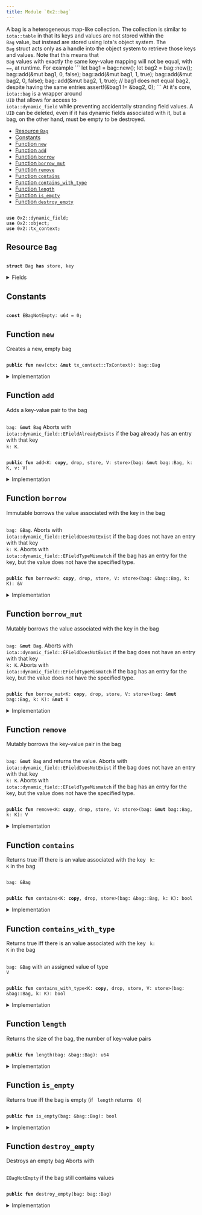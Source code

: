 ```yaml
---
title: Module `0x2::bag`
---
```


<Link id="0x2_bag"/>
A bag is a heterogeneous map-like collection. The collection is similar to <code>
iota::table</code> in that
its keys and values are not stored within the <code>
<Link href="../iota-framework/bag#0x2_bag_Bag">Bag</Link></code> value, but instead are stored using Iota's
object system. The <code>
<Link href="../iota-framework/bag#0x2_bag_Bag">Bag</Link></code> struct acts only as a handle into the object system to retrieve those
keys and values.
Note that this means that <code>
<Link href="../iota-framework/bag#0x2_bag_Bag">Bag</Link></code> values with exactly the same key-value mapping will not be
equal, with <code>
==</code>, at runtime. For example
```
let bag1 = bag::new();
let bag2 = bag::new();
bag::add(&mut bag1, 0, false);
bag::add(&mut bag1, 1, true);
bag::add(&mut bag2, 0, false);
bag::add(&mut bag2, 1, true);
// bag1 does not equal bag2, despite having the same entries
assert!(&bag1 != &bag2, 0);
```
At it's core, <code>
iota::bag</code> is a wrapper around <code>
UID</code> that allows for access to
<code>
iota::dynamic_field</code> while preventing accidentally stranding field values. A <code>
UID</code> can be
deleted, even if it has dynamic fields associated with it, but a bag, on the other hand, must be
empty to be destroyed.


-  [Resource `Bag`](#0x2_bag_Bag)
-  [Constants](#@Constants_0)
-  [Function `new`](#0x2_bag_new)
-  [Function `add`](#0x2_bag_add)
-  [Function `borrow`](#0x2_bag_borrow)
-  [Function `borrow_mut`](#0x2_bag_borrow_mut)
-  [Function `remove`](#0x2_bag_remove)
-  [Function `contains`](#0x2_bag_contains)
-  [Function `contains_with_type`](#0x2_bag_contains_with_type)
-  [Function `length`](#0x2_bag_length)
-  [Function `is_empty`](#0x2_bag_is_empty)
-  [Function `destroy_empty`](#0x2_bag_destroy_empty)


<pre><code>
<b>use</b> <Link href="../iota-framework/dynamic_field#0x2_dynamic_field">0x2::dynamic_field</Link>;
<b>use</b> <Link href="../iota-framework/object#0x2_object">0x2::object</Link>;
<b>use</b> <Link href="../iota-framework/tx_context#0x2_tx_context">0x2::tx_context</Link>;
</code></pre>



<Link id="0x2_bag_Bag"></Link>

## Resource `Bag`



<pre><code>
<b>struct</b> <Link href="../iota-framework/bag#0x2_bag_Bag">Bag</Link> <b>has</b> store, key
</code></pre>



<details>
<summary>Fields</summary>


<dl>
<dt>
<code>
id: <Link href="../iota-framework/object#0x2_object_UID">object::UID</Link></code>
</dt>
<dd>
 the ID of this bag
</dd>
<dt>
<code>
size: u64</code>
</dt>
<dd>
 the number of key-value pairs in the bag
</dd>
</dl>


</details>

<Link id="@Constants_0"></Link>

## Constants


<Link id="0x2_bag_EBagNotEmpty"></Link>



<pre><code>
<b>const</b> <Link href="../iota-framework/bag#0x2_bag_EBagNotEmpty">EBagNotEmpty</Link>: u64 = 0;
</code></pre>



<Link id="0x2_bag_new"></Link>

## Function `new`

Creates a new, empty bag


<pre><code>
<b>public</b> <b>fun</b> <Link href="../iota-framework/bag#0x2_bag_new">new</Link>(ctx: &<b>mut</b> <Link href="../iota-framework/tx_context#0x2_tx_context_TxContext">tx_context::TxContext</Link>): <Link href="../iota-framework/bag#0x2_bag_Bag">bag::Bag</Link>
</code></pre>



<details>
<summary>Implementation</summary>


<pre><code>
<b>public</b> <b>fun</b> <Link href="../iota-framework/bag#0x2_bag_new">new</Link>(ctx: &<b>mut</b> TxContext): <Link href="../iota-framework/bag#0x2_bag_Bag">Bag</Link> \{
    <Link href="../iota-framework/bag#0x2_bag_Bag">Bag</Link> \{
        id: <Link href="../iota-framework/object#0x2_object_new">object::new</Link>(ctx),
        size: 0,
    }
}
</code></pre>



</details>

<Link id="0x2_bag_add"></Link>

## Function `add`

Adds a key-value pair to the bag <code>
<Link href="../iota-framework/bag#0x2_bag">bag</Link>: &<b>mut</b> <Link href="../iota-framework/bag#0x2_bag_Bag">Bag</Link></code>
Aborts with <code>
iota::dynamic_field::EFieldAlreadyExists</code> if the bag already has an entry with
that key <code>
k: K</code>.


<pre><code>
<b>public</b> <b>fun</b> <Link href="../iota-framework/bag#0x2_bag_add">add</Link>&lt;K: <b>copy</b>, drop, store, V: store&gt;(<Link href="../iota-framework/bag#0x2_bag">bag</Link>: &<b>mut</b> <Link href="../iota-framework/bag#0x2_bag_Bag">bag::Bag</Link>, k: K, v: V)
</code></pre>



<details>
<summary>Implementation</summary>


<pre><code>
<b>public</b> <b>fun</b> <Link href="../iota-framework/bag#0x2_bag_add">add</Link>&lt;K: <b>copy</b> + drop + store, V: store&gt;(<Link href="../iota-framework/bag#0x2_bag">bag</Link>: &<b>mut</b> <Link href="../iota-framework/bag#0x2_bag_Bag">Bag</Link>, k: K, v: V) \{
    field::add(&<b>mut</b> <Link href="../iota-framework/bag#0x2_bag">bag</Link>.id, k, v);
    <Link href="../iota-framework/bag#0x2_bag">bag</Link>.size = <Link href="../iota-framework/bag#0x2_bag">bag</Link>.size + 1;
}
</code></pre>



</details>

<Link id="0x2_bag_borrow"></Link>

## Function `borrow`

Immutable borrows the value associated with the key in the bag <code>
<Link href="../iota-framework/bag#0x2_bag">bag</Link>: &<Link href="../iota-framework/bag#0x2_bag_Bag">Bag</Link></code>.
Aborts with <code>
iota::dynamic_field::EFieldDoesNotExist</code> if the bag does not have an entry with
that key <code>
k: K</code>.
Aborts with <code>
iota::dynamic_field::EFieldTypeMismatch</code> if the bag has an entry for the key, but
the value does not have the specified type.


<pre><code>
<b>public</b> <b>fun</b> <Link href="../iota-framework/bag#0x2_bag_borrow">borrow</Link>&lt;K: <b>copy</b>, drop, store, V: store&gt;(<Link href="../iota-framework/bag#0x2_bag">bag</Link>: &<Link href="../iota-framework/bag#0x2_bag_Bag">bag::Bag</Link>, k: K): &V
</code></pre>



<details>
<summary>Implementation</summary>


<pre><code>
<b>public</b> <b>fun</b> <Link href="../iota-framework/bag#0x2_bag_borrow">borrow</Link>&lt;K: <b>copy</b> + drop + store, V: store&gt;(<Link href="../iota-framework/bag#0x2_bag">bag</Link>: &<Link href="../iota-framework/bag#0x2_bag_Bag">Bag</Link>, k: K): &V \{
    field::borrow(&<Link href="../iota-framework/bag#0x2_bag">bag</Link>.id, k)
}
</code></pre>



</details>

<Link id="0x2_bag_borrow_mut"></Link>

## Function `borrow_mut`

Mutably borrows the value associated with the key in the bag <code>
<Link href="../iota-framework/bag#0x2_bag">bag</Link>: &<b>mut</b> <Link href="../iota-framework/bag#0x2_bag_Bag">Bag</Link></code>.
Aborts with <code>
iota::dynamic_field::EFieldDoesNotExist</code> if the bag does not have an entry with
that key <code>
k: K</code>.
Aborts with <code>
iota::dynamic_field::EFieldTypeMismatch</code> if the bag has an entry for the key, but
the value does not have the specified type.


<pre><code>
<b>public</b> <b>fun</b> <Link href="../iota-framework/bag#0x2_bag_borrow_mut">borrow_mut</Link>&lt;K: <b>copy</b>, drop, store, V: store&gt;(<Link href="../iota-framework/bag#0x2_bag">bag</Link>: &<b>mut</b> <Link href="../iota-framework/bag#0x2_bag_Bag">bag::Bag</Link>, k: K): &<b>mut</b> V
</code></pre>



<details>
<summary>Implementation</summary>


<pre><code>
<b>public</b> <b>fun</b> <Link href="../iota-framework/bag#0x2_bag_borrow_mut">borrow_mut</Link>&lt;K: <b>copy</b> + drop + store, V: store&gt;(<Link href="../iota-framework/bag#0x2_bag">bag</Link>: &<b>mut</b> <Link href="../iota-framework/bag#0x2_bag_Bag">Bag</Link>, k: K): &<b>mut</b> V \{
    field::borrow_mut(&<b>mut</b> <Link href="../iota-framework/bag#0x2_bag">bag</Link>.id, k)
}
</code></pre>



</details>

<Link id="0x2_bag_remove"></Link>

## Function `remove`

Mutably borrows the key-value pair in the bag <code>
<Link href="../iota-framework/bag#0x2_bag">bag</Link>: &<b>mut</b> <Link href="../iota-framework/bag#0x2_bag_Bag">Bag</Link></code> and returns the value.
Aborts with <code>
iota::dynamic_field::EFieldDoesNotExist</code> if the bag does not have an entry with
that key <code>
k: K</code>.
Aborts with <code>
iota::dynamic_field::EFieldTypeMismatch</code> if the bag has an entry for the key, but
the value does not have the specified type.


<pre><code>
<b>public</b> <b>fun</b> <Link href="../iota-framework/bag#0x2_bag_remove">remove</Link>&lt;K: <b>copy</b>, drop, store, V: store&gt;(<Link href="../iota-framework/bag#0x2_bag">bag</Link>: &<b>mut</b> <Link href="../iota-framework/bag#0x2_bag_Bag">bag::Bag</Link>, k: K): V
</code></pre>



<details>
<summary>Implementation</summary>


<pre><code>
<b>public</b> <b>fun</b> <Link href="../iota-framework/bag#0x2_bag_remove">remove</Link>&lt;K: <b>copy</b> + drop + store, V: store&gt;(<Link href="../iota-framework/bag#0x2_bag">bag</Link>: &<b>mut</b> <Link href="../iota-framework/bag#0x2_bag_Bag">Bag</Link>, k: K): V \{
    <b>let</b> v = field::remove(&<b>mut</b> <Link href="../iota-framework/bag#0x2_bag">bag</Link>.id, k);
    <Link href="../iota-framework/bag#0x2_bag">bag</Link>.size = <Link href="../iota-framework/bag#0x2_bag">bag</Link>.size - 1;
    v
}
</code></pre>



</details>

<Link id="0x2_bag_contains"></Link>

## Function `contains`

Returns true iff there is an value associated with the key <code>
k: K</code> in the bag <code>
<Link href="../iota-framework/bag#0x2_bag">bag</Link>: &<Link href="../iota-framework/bag#0x2_bag_Bag">Bag</Link></code>


<pre><code>
<b>public</b> <b>fun</b> <Link href="../iota-framework/bag#0x2_bag_contains">contains</Link>&lt;K: <b>copy</b>, drop, store&gt;(<Link href="../iota-framework/bag#0x2_bag">bag</Link>: &<Link href="../iota-framework/bag#0x2_bag_Bag">bag::Bag</Link>, k: K): bool
</code></pre>



<details>
<summary>Implementation</summary>


<pre><code>
<b>public</b> <b>fun</b> <Link href="../iota-framework/bag#0x2_bag_contains">contains</Link>&lt;K: <b>copy</b> + drop + store&gt;(<Link href="../iota-framework/bag#0x2_bag">bag</Link>: &<Link href="../iota-framework/bag#0x2_bag_Bag">Bag</Link>, k: K): bool \{
    field::exists_&lt;K&gt;(&<Link href="../iota-framework/bag#0x2_bag">bag</Link>.id, k)
}
</code></pre>



</details>

<Link id="0x2_bag_contains_with_type"></Link>

## Function `contains_with_type`

Returns true iff there is an value associated with the key <code>
k: K</code> in the bag <code>
<Link href="../iota-framework/bag#0x2_bag">bag</Link>: &<Link href="../iota-framework/bag#0x2_bag_Bag">Bag</Link></code>
with an assigned value of type <code>
V</code>


<pre><code>
<b>public</b> <b>fun</b> <Link href="../iota-framework/bag#0x2_bag_contains_with_type">contains_with_type</Link>&lt;K: <b>copy</b>, drop, store, V: store&gt;(<Link href="../iota-framework/bag#0x2_bag">bag</Link>: &<Link href="../iota-framework/bag#0x2_bag_Bag">bag::Bag</Link>, k: K): bool
</code></pre>



<details>
<summary>Implementation</summary>


<pre><code>
<b>public</b> <b>fun</b> <Link href="../iota-framework/bag#0x2_bag_contains_with_type">contains_with_type</Link>&lt;K: <b>copy</b> + drop + store, V: store&gt;(<Link href="../iota-framework/bag#0x2_bag">bag</Link>: &<Link href="../iota-framework/bag#0x2_bag_Bag">Bag</Link>, k: K): bool \{
    field::exists_with_type&lt;K, V&gt;(&<Link href="../iota-framework/bag#0x2_bag">bag</Link>.id, k)
}
</code></pre>



</details>

<Link id="0x2_bag_length"></Link>

## Function `length`

Returns the size of the bag, the number of key-value pairs


<pre><code>
<b>public</b> <b>fun</b> <Link href="../iota-framework/bag#0x2_bag_length">length</Link>(<Link href="../iota-framework/bag#0x2_bag">bag</Link>: &<Link href="../iota-framework/bag#0x2_bag_Bag">bag::Bag</Link>): u64
</code></pre>



<details>
<summary>Implementation</summary>


<pre><code>
<b>public</b> <b>fun</b> <Link href="../iota-framework/bag#0x2_bag_length">length</Link>(<Link href="../iota-framework/bag#0x2_bag">bag</Link>: &<Link href="../iota-framework/bag#0x2_bag_Bag">Bag</Link>): u64 \{
    <Link href="../iota-framework/bag#0x2_bag">bag</Link>.size
}
</code></pre>



</details>

<Link id="0x2_bag_is_empty"></Link>

## Function `is_empty`

Returns true iff the bag is empty (if <code>
length</code> returns <code>
0</code>)


<pre><code>
<b>public</b> <b>fun</b> <Link href="../iota-framework/bag#0x2_bag_is_empty">is_empty</Link>(<Link href="../iota-framework/bag#0x2_bag">bag</Link>: &<Link href="../iota-framework/bag#0x2_bag_Bag">bag::Bag</Link>): bool
</code></pre>



<details>
<summary>Implementation</summary>


<pre><code>
<b>public</b> <b>fun</b> <Link href="../iota-framework/bag#0x2_bag_is_empty">is_empty</Link>(<Link href="../iota-framework/bag#0x2_bag">bag</Link>: &<Link href="../iota-framework/bag#0x2_bag_Bag">Bag</Link>): bool \{
    <Link href="../iota-framework/bag#0x2_bag">bag</Link>.size == 0
}
</code></pre>



</details>

<Link id="0x2_bag_destroy_empty"></Link>

## Function `destroy_empty`

Destroys an empty bag
Aborts with <code>
<Link href="../iota-framework/bag#0x2_bag_EBagNotEmpty">EBagNotEmpty</Link></code> if the bag still contains values


<pre><code>
<b>public</b> <b>fun</b> <Link href="../iota-framework/bag#0x2_bag_destroy_empty">destroy_empty</Link>(<Link href="../iota-framework/bag#0x2_bag">bag</Link>: <Link href="../iota-framework/bag#0x2_bag_Bag">bag::Bag</Link>)
</code></pre>



<details>
<summary>Implementation</summary>


<pre><code>
<b>public</b> <b>fun</b> <Link href="../iota-framework/bag#0x2_bag_destroy_empty">destroy_empty</Link>(<Link href="../iota-framework/bag#0x2_bag">bag</Link>: <Link href="../iota-framework/bag#0x2_bag_Bag">Bag</Link>) \{
    <b>let</b> <Link href="../iota-framework/bag#0x2_bag_Bag">Bag</Link> \{ id, size } = <Link href="../iota-framework/bag#0x2_bag">bag</Link>;
    <b>assert</b>!(size == 0, <Link href="../iota-framework/bag#0x2_bag_EBagNotEmpty">EBagNotEmpty</Link>);
    id.delete()
}
</code></pre>



</details>
